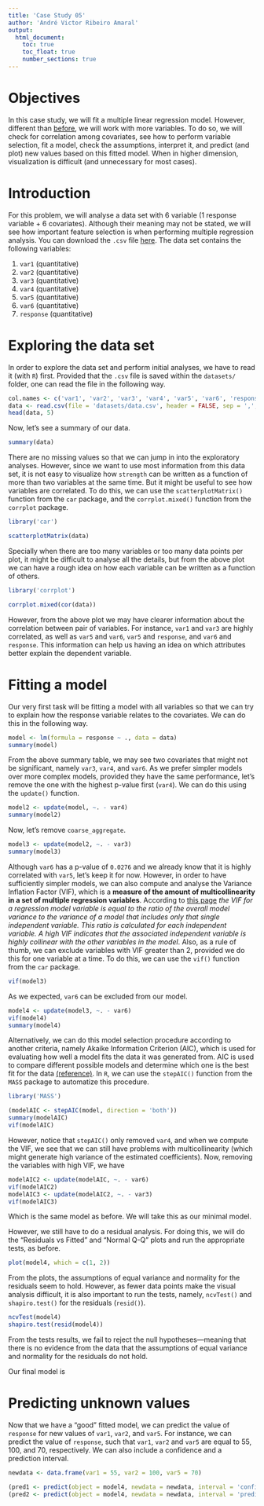```yaml
---
title: 'Case Study 05'
author: 'André Victor Ribeiro Amaral'
output:
  html_document:
    toc: true
    toc_float: true
    number_sections: true
---
```


# Objectives {-}

In this case study, we will fit a multiple linear regression model. However, different than [before](./case_study_04.html), we will work with more variables. To do so, we will check for correlation among covariates, see how to perform variable selection, fit a model, check the assumptions, interpret it, and predict (and plot) new values based on this fitted model. When in higher dimension, visualization is difficult (and unnecessary for most cases).

# Introduction

For this problem, we will analyse a data set with 6 variable (1 response variable + 6 covariates). Although their meaning may not be stated, we will see how important feature selection is when performing multiple regression analysis.  You can download the `.csv` file [here](./datasets/data.csv). The data set contains the following variables:

1. `var1` (quantitative)
2. `var2` (quantitative)
3. `var3` (quantitative)
4. `var4` (quantitative)
5. `var5` (quantitative)
5. `var6` (quantitative)
6. `response` (quantitative)

# Exploring the data set

In order to explore the data set and perform initial analyses, we have to read it (with `R`) first. Provided that the `.csv` file is saved within the `datasets/` folder, one can read the file in the following way.

```r
col.names <- c('var1', 'var2', 'var3', 'var4', 'var5', 'var6', 'response')
data <- read.csv(file = 'datasets/data.csv', header = FALSE, sep = ',', col.names = col.names)
head(data, 5)
```

Now, let's see a summary of our data.

```r
summary(data)
```

There are no missing values so that we can jump in into the exploratory analyses. However, since we want to use most information from this data set, it is not easy to visualize how `strength` can be written as a function of more than two variables at the same time. But it might be useful to see how variables are correlated. To do this, we can use the `scatterplotMatrix()` function from the `car` package, and the `corrplot.mixed()` function from the `corrplot` package.

```r
library('car')

scatterplotMatrix(data)
```

Specially when there are too many variables or too many data points per plot, it might be difficult to analyse all the details, but from the above plot we can have a rough idea on how each variable can be written as a function of others.

```r
library('corrplot')

corrplot.mixed(cor(data))
```

However, from the above plot we may have clearer information about the correlation between pair of variables. For instance, `var1` and `var3` are highly correlated, as well as `var5` and `var6`, `var5` and `response`, and `var6` and `response`. This information can help us having an idea on which attributes better explain the dependent variable.

# Fitting a model

Our very first task will be fitting a model with all variables so that we can try to explain how the response variable relates to the covariates. We can do this in the following way.

```r
model <- lm(formula = response ~ ., data = data)
summary(model)
```

From the above summary table, we may see two covariates that might not be significant, namely `var3`, `var4`, and `var6`. As we prefer simpler models over more complex models, provided they have the same performance, let's remove the one with the highest p-value first (`var4`). We can do this using the `update()` function.

```r
model2 <- update(model, ~. - var4)
summary(model2)
```

Now, let's remove `coarse_aggregate`.

```r
model3 <- update(model2, ~. - var3)
summary(model3)
```


Although `var6` has a p-value of `0.0276` and we already know that it is highly correlated with `var5`, let's keep it for now. However, in order to have sufficiently simpler models, we can also compute and analyse the Variance Inflation Factor (VIF), which is a **measure of the amount of multicollinearity in a set of multiple regression variables**. According to [this page](https://www.investopedia.com/terms/v/variance-inflation-factor.asp) *the VIF for a regression model variable is equal to the ratio of the overall model variance to the variance of a model that includes only that single independent variable. This ratio is calculated for each independent variable. A high VIF indicates that the associated independent variable is highly collinear with the other variables in the model*. Also, as a rule of thumb, we can exclude variables with VIF greater than 2, provided we do this for one variable at a time. To do this, we can use the `vif()` function from the `car` package.

```r
vif(model3)
```

As we expected, `var6` can be excluded from our model.

```r
model4 <- update(model3, ~. - var6)
vif(model4)
summary(model4)
```

Alternatively, we can do this model selection procedure according to another criteria, namely Akaike Information Criterion (AIC), which is used for evaluating how well a model fits the data it was generated from. AIC is used to compare different possible models and determine which one is the best fit for the data [(reference)](https://www.scribbr.com/statistics/akaike-information-criterion/). In `R`, we can use the `stepAIC()` function from the `MASS` package to automatize this procedure.

```r
library('MASS')

(modelAIC <- stepAIC(model, direction = 'both'))
summary(modelAIC)
vif(modelAIC)
```

However, notice that `stepAIC()` only removed `var4`, and when we compute the VIF, we see that we can still have problems with multicollinearity (which might generate high variance of the estimated coefficients). Now, removing the variables with high VIF, we have

```r
modelAIC2 <- update(modelAIC, ~. - var6)
vif(modelAIC2)
modelAIC3 <- update(modelAIC2, ~. - var3)
vif(modelAIC3)
```

Which is the same model as before. We will take this as our minimal model.

However, we still have to do a residual analysis. For doing this, we will do the "Residuals vs Fitted" and "Normal Q-Q" plots and run the appropriate tests, as before.

```r
plot(model4, which = c(1, 2))
```

From the plots, the assumptions of equal variance and normality for the residuals seem to hold. However, as fewer data points make the visual analysis difficult, it is also important to run the tests, namely, `ncvTest()` and `shapiro.test()` for the residuals (`resid()`).

```r
ncvTest(model4)
shapiro.test(resid(model4))
```

From the tests results, we fail to reject the null hypotheses---meaning that there is no evidence from the data that the assumptions of equal variance and normality for the residuals do not hold.

Our final model is

\begin{align*}
\texttt{response}_i &= `r round(model4$coefficients[[1]], 3)` + `r round(model4$coefficients[[2]], 3)`\texttt{var1}_i + `r round(model4$coefficients[[3]], 3)`\texttt{var2}_i + `r round(model4$coefficients[[4]], 3)`\texttt{var5}_i
\end{align*}

# Predicting unknown values

Now that we have a "good" fitted model, we can predict the value of `response` for new values of `var1`, `var2`, and `var5`. For instance, we can predict the value of `response`, such that `var1`, `var2` and `var5` are equal to 55, 100, and 70, respectively. We can also include a confidence and a prediction interval.

```r
newdata <- data.frame(var1 = 55, var2 = 100, var5 = 70)

(pred1 <- predict(object = model4, newdata = newdata, interval = 'confidence'))
(pred2 <- predict(object = model4, newdata = newdata, interval = 'prediction'))
```

